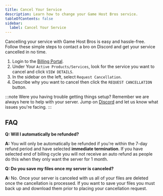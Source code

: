 ```yaml
---
title: Cancel Your Service
description: Learn how to change your Game Host Bros service.
tableOfContents: false
sidebar:
  label: Cancel Your Service
---
```


Cancelling your service with Game Host Bros is easy and hassle-free. Follow these simple steps to contact a bro on Discord and get your service cancelled in no time.

1. Login to the [Billing Portal](https://portal.gamehostbros.com/).
2. Under Your `Active Products/Services`, look for the service you want to cancel and click `VIEW DETAILS`.
3. In the sidebar on the left, select `Request Cancellation`.
4. Describe why you want to cancel then click the `REQUEST CANCELLATION` button.

:::note
Were you having trouble getting things setup? Remember we are always here to help with your server. Jump on [Discord](https://discord.gg/FN4XgbAwzr) and let us know what issues you're facing.
:::

## FAQ

**Q: Will I automatically be refunded?**

**A:** You will only be automatically be refunded if you're within the 7-day refund period and have selected **immediate termination**. If you have selected end of billing cycle you will not receive an auto refund as people do this when they only want the server for 1 month. 


**Q: Do you save my files once my server is canceled?**

**A:** No. Once your server is canceled with us all of your files are deleted once the cancellation is processed. If you want to save your files you must back up and download them prior to placing your cancellation request.